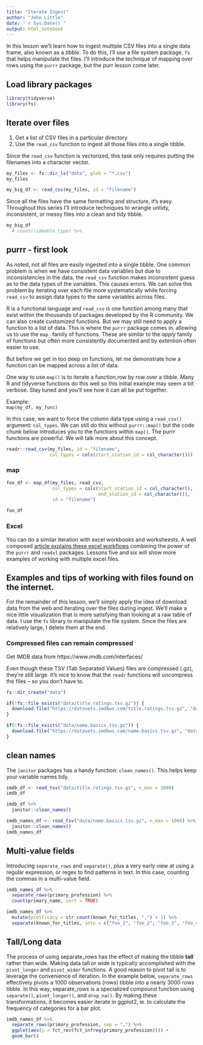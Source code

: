 ```yaml
---
title: "Iterate Ingest"
author: "John Little"
date: "`r Sys.Date()`"
output: html_notebook
---
```


In this lesson we'll learn how to ingest multiple CSV files into a single data frame, also known as a _tibble_.  To do this, I'll use a file system package, `fs` that helps manipulate the files.  I'll introduce the technique of mapping over rows using the `purrr` package, but the purr lesson come later.  

## Load library packages

```r
library(tidyverse)
library(fs)
```

## Iterate over files

1. Get a list of CSV files in a particular directory
2. Use the `read_csv` function to ingest all those files into a single tibble.  

Since the `read_csv` function is vectorized, this task only requires putting the filenames into a character vector.  

```r
my_files <- fs::dir_ls("data", glob = "*.csv")
my_files
```


```r
my_big_df <- read_csv(my_files, id = "filename")
```

Since all the files have the same formatting and structure, it's easy.  Throughout this series I'll introduce techniques to wrangle untidy, inconsistent, or messy files into a clean and tidy tibble.

```r
my_big_df 
  # count(rideable_type) %>% 
```

## purrr - first look

As noted, not all files are easily ingested into a single tibble.  One common problem is when we have consistent data variables but due to inconsistencies in the data, the `read_csv` function makes inconsistent guess as to the data types of the variables.  This causes errors.  We can solve this problem by iterating over each file more systematically while forcing `read_csv` to assign data types to the same variables across files.  

R is a functional language and `read_csv` is one function among many that exist within the thousands of packages developed by the R community.  We can also create customized functions.  But we may still need to apply a function to a list of data.  This is where the `purrr` package comes in, allowing us to use the `map_` family of functions.  These are similar to the _apply_ family of functions but often more consistently documented and by extention often easier to use.  

But before we get in too deep on functions, let me demonstrate how a function can be mapped across a list of data.

One way to use `map()` is to iterate a function,row by row over a tibble.  Many R and tidyverse functions do this well so this initial example may seem a bit verbose.  Stay tuned and you'll see how it can all be put together.

Example:  
`map(my_df, my_func)`

In this case, we want to force the column data type using a `read_csv()` argument: `col_types`.  We can still do this without `purrr::map()` but the code chunk below introduces you to the functions within `map()`. The purrr functions are powerful.  We will talk more about this concept.

```r
readr::read_csv(my_files, id = "filename", 
                col_types = cols(start_station_id = col_character()))
```


### map

```r
foo_df <- map_df(my_files, read_csv, 
                 col_types = cols(start_station_id = col_character(),
                                  end_station_id = col_character()),
                 id = "filename")

foo_df
```


### Excel

You can do a similar iteration with excel workbooks and worksheests.  A well composed [article explains these excel workflows](https://readxl.tidyverse.org/articles/readxl-workflows.html) combining the power of the `purrr` and `readxl` packages. Lessons five and six will show more examples of working with multiple excel files.

## Examples and tips of working with files found on the internet. 

For the remainder of this lesson, we'll simply apply the idea of download data from the web and iterating over the files during ingest.  We'll make a nice little visualization that is more satisfying than looking at a raw table of data. I use the `fs` library to manipulate the file system.  Since the files are relatively large, I delete them at the end.  

### Compressed files can remain compressed

Get IMDB data from https://www.imdb.com/interfaces/

Even though these TSV (Tab Separated Values) files are compressed (.gz), they're still large.  It's nice to know that the `readr` functions will uncompress the files -- so you don't have to.

```r
fs::dir_create("data")

if(!fs::file_exists("data/title.ratings.tsv.gz")) {
  download.file("https://datasets.imdbws.com/title.ratings.tsv.gz", "data/title.ratings.tsv.gz")  
}

if(!fs::file_exists("data/name.basics.tsv.gz")) {
  download.file("https://datasets.imdbws.com/name.basics.tsv.gz", "data/name.basics.tsv.gz")  
}
```


## clean names

The `janitor` packages has a handy function:  `clean_names()`.  This helps keep your variable names tidy.

```r
imdb_df <- read_tsv("data/title.ratings.tsv.gz", n_max = 1000)
imdb_df

imdb_df %>% 
  janitor::clean_names()

imdb_names_df <- read_tsv("data/name.basics.tsv.gz", n_max = 1000) %>% 
  janitor::clean_names()
imdb_names_df
```

## Multi-value fields

Introducing `separate_rows` and `separate()`, plus a very early view at using a regular expression, or regex to find patterns in text.  In this case, counting the commas in a multi-value field.

```r
imdb_names_df %>% 
  separate_rows(primary_profession) %>% 
  count(primary_name, sort = TRUE)

imdb_names_df %>% 
  mutate(prolficacy = str_count(known_for_titles, ",") + 1) %>% 
  separate(known_for_titles, into = c("foo_1", "foo_2", "foo_3", "foo_4"), sep = ",")
```

## Tall/Long data

The process of using separate_rows has the effect of making the tibble **tall** rather than wide.  Making data tall or wide  is typically accomplished with the `pivot_longer` and `pivot_wider` functions.  A good reason to pivot tall is to leverage the convenience of iteration.  In the example below, `separate_rows` effectively pivots a 1000 observations (rows) tibble into a nearly 3000 rows tibble.  In this way, separate_rows is a specialized compound function using `separate()`, `pivot_longer()`, and `drop_na()`.  By making these transformations, it becomes easier iterate in ggplot2, ie. to calculate the frequency of categories for a bar plot. 

```r
imdb_names_df %>% 
  separate_rows(primary_profession, sep = ",") %>% 
  ggplot(aes(y = fct_rev(fct_infreq(primary_profession)))) +
  geom_bar()
```



